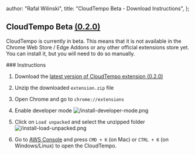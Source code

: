 
  author: "Rafal Wilinski",
  title: "CloudTempo Beta - Download Instructions",
};

## CloudTempo Beta [(0.2.0)](/changelog)

CloudTempo is currently in beta. This means that it is not available in the Chrome Web Store / Edge Addons or any other official extensions store yet. You can install it, but you will need to do so manually.

<InstallButton href="/download" text="Download" />
### Instructions

1. Download the [latest version of CloudTempo extension (0.2.0)](/download)
2. Unzip the downloaded `extension.zip` file
3. Open Chrome and go to `chrome://extensions`
4. Enable developer mode
   ![/install-developer-mode.png](/install-developer-mode.png)

5. Click on `Load unpacked` and select the unzipped folder
   ![/install-load-unpacked.png](/install-load-unpacked.png)

6. Go to [AWS Console](https://console.aws.amazon.com/console/home) and press `CMD + K` (on Mac) or `CTRL + K` (on Windows/Linux) to open the CloudTempo.

